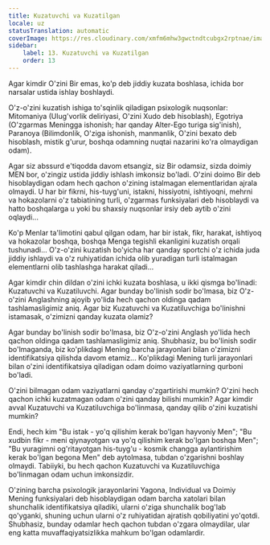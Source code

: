 ```yaml
---
title: Kuzatuvchi va Kuzatilgan
locale: uz
statusTranslation: automatic
coverImage: https://res.cloudinary.com/xmfm6mhw3gwctndtcubgx2rptnae/image/upload/v1740468922/small_cover_tratado_de_psicologia_revolucionaria_a4c0dca4e0.webp
sidebar:
    label: 13. Kuzatuvchi va Kuzatilgan
    order: 13
---
```

Agar kimdir O'zini Bir emas, ko'p deb jiddiy kuzata boshlasa, ichida bor narsalar ustida ishlay boshlaydi.

O'z-o'zini kuzatish ishiga to'sqinlik qiladigan psixologik nuqsonlar: Mitomaniya (Ulug'vorlik deliriyasi, O'zini Xudo deb hisoblash), Egotriya (O'zgarmas Meningga ishonish; har qanday Alter-Ego turiga sig'inish), Paranoya (Bilimdonlik, O'ziga ishonish, manmanlik, O'zini bexato deb hisoblash, mistik g'urur, boshqa odamning nuqtai nazarini ko'ra olmaydigan odam).

Agar siz abssurd e'tiqodda davom etsangiz, siz Bir odamsiz, sizda doimiy MEN bor, o'zingiz ustida jiddiy ishlash imkonsiz bo'ladi. O'zini doimo Bir deb hisoblaydigan odam hech qachon o'zining istalmagan elementlaridan ajrala olmaydi. U har bir fikrni, his-tuyg'uni, istakni, hissiyotni, ishtiyoqni, mehrni va hokazolarni o'z tabiatining turli, o'zgarmas funksiyalari deb hisoblaydi va hatto boshqalarga u yoki bu shaxsiy nuqsonlar irsiy deb aytib o'zini oqlaydi...

Ko'p Menlar ta'limotini qabul qilgan odam, har bir istak, fikr, harakat, ishtiyoq va hokazolar boshqa, boshqa Menga tegishli ekanligini kuzatish orqali tushunadi... O'z-o'zini kuzatish bo'yicha har qanday sportchi o'z ichida juda jiddiy ishlaydi va o'z ruhiyatidan ichida olib yuradigan turli istalmagan elementlarni olib tashlashga harakat qiladi...

Agar kimdir chin dildan o'zini ichki kuzata boshlasa, u ikki qismga bo'linadi: Kuzatuvchi va Kuzatiluvchi. Agar bunday bo'linish sodir bo'lmasa, biz O'z-o'zini Anglashning ajoyib yo'lida hech qachon oldinga qadam tashlamasligimiz aniq. Agar biz Kuzatuvchi va Kuzatiluvchiga bo'linishni istamasak, o'zimizni qanday kuzata olamiz?

Agar bunday bo'linish sodir bo'lmasa, biz O'z-o'zini Anglash yo'lida hech qachon oldinga qadam tashlamasligimiz aniq. Shubhasiz, bu bo'linish sodir bo'lmaganda, biz ko'plikdagi Mening barcha jarayonlari bilan o'zimizni identifikatsiya qilishda davom etamiz... Ko'plikdagi Mening turli jarayonlari bilan o'zini identifikatsiya qiladigan odam doimo vaziyatlarning qurboni bo'ladi.

O'zini bilmagan odam vaziyatlarni qanday o'zgartirishi mumkin? O'zini hech qachon ichki kuzatmagan odam o'zini qanday bilishi mumkin? Agar kimdir avval Kuzatuvchi va Kuzatiluvchiga bo'linmasa, qanday qilib o'zini kuzatishi mumkin?

Endi, hech kim "Bu istak - yo'q qilishim kerak bo'lgan hayvoniy Men"; "Bu xudbin fikr - meni qiynayotgan va yo'q qilishim kerak bo'lgan boshqa Men"; "Bu yuragimni og'ritayotgan his-tuyg'u - kosmik changga aylantirishim kerak bo'lgan begona Men" deb aytolmasa, tubdan o'zgarishni boshlay olmaydi. Tabiiyki, bu hech qachon Kuzatuvchi va Kuzatiluvchiga bo'linmagan odam uchun imkonsizdir.

O'zining barcha psixologik jarayonlarini Yagona, Individual va Doimiy Mening funksiyalari deb hisoblaydigan odam barcha xatolari bilan shunchalik identifikatsiya qiladiki, ularni o'ziga shunchalik bog'lab qo'yganki, shuning uchun ularni o'z ruhiyatidan ajratish qobiliyatini yo'qotdi. Shubhasiz, bunday odamlar hech qachon tubdan o'zgara olmaydilar, ular eng katta muvaffaqiyatsizlikka mahkum bo'lgan odamlardir.

